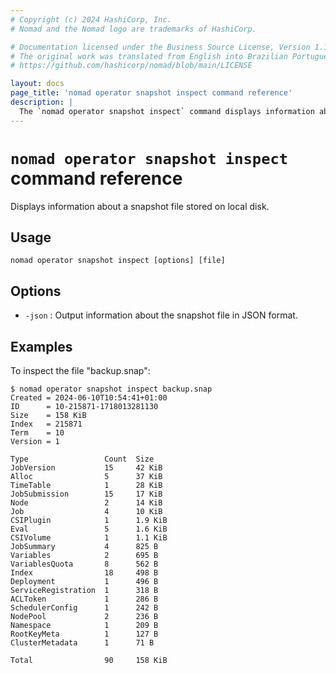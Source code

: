 ```yaml
---
# Copyright (c) 2024 HashiCorp, Inc.
# Nomad and the Nomad logo are trademarks of HashiCorp.

# Documentation licensed under the Business Source License, Version 1.1.
# The original work was translated from English into Brazilian Portuguese.
# https://github.com/hashicorp/nomad/blob/main/LICENSE

layout: docs
page_title: 'nomad operator snapshot inspect command reference'
description: |
  The `nomad operator snapshot inspect` command displays information about a snapshot file stored on local disk.
---
```


# `nomad operator snapshot inspect` command reference

Displays information about a snapshot file stored on local disk.

## Usage

```plaintext
nomad operator snapshot inspect [options] [file]
```

## Options

- `-json` : Output information about the snapshot file in JSON format.

## Examples

To inspect the file "backup.snap":
```shell-session
$ nomad operator snapshot inspect backup.snap
Created = 2024-06-10T10:54:41+01:00
ID      = 10-215871-1718013281130
Size    = 158 KiB
Index   = 215871
Term    = 10
Version = 1

Type                 Count  Size
JobVersion           15     42 KiB
Alloc                5      37 KiB
TimeTable            1      28 KiB
JobSubmission        15     17 KiB
Node                 2      14 KiB
Job                  4      10 KiB
CSIPlugin            1      1.9 KiB
Eval                 5      1.6 KiB
CSIVolume            1      1.1 KiB
JobSummary           4      825 B
Variables            2      695 B
VariablesQuota       8      562 B
Index                18     498 B
Deployment           1      496 B
ServiceRegistration  1      318 B
ACLToken             1      286 B
SchedulerConfig      1      242 B
NodePool             2      236 B
Namespace            1      209 B
RootKeyMeta          1      127 B
ClusterMetadata      1      71 B

Total                90     158 KiB
```

[outage recovery]: /nomad/docs/manage/outage-recovery
